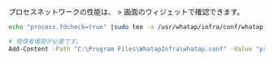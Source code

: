 プロセスネットワークの性能は、<Cmdname sid="side_serverList" className="uitext" /> &gt; <Cmdname sid="side_serverDetail" className="uitext" />画面の<Cmdname sid="sms_summary_process" className="uitext" />ウィジェットで確認できます。

<Tabs groupId='server-user-script'>
<TabItem value="lxs" label="Linux Shell">

```bash title=SH
echo "process.fdcheck=true" |sudo tee -a /usr/whatap/infra/conf/whatap.conf
```

</TabItem>
<TabItem value="wps" label="Windows Powershell">

```bash title=SH
# 管理者権限が必要です。
Add-Content -Path "C:\Program Files\WhatapInfra\whatap.conf" -Value "process.fdcheck=true"
```

</TabItem>
</Tabs>
